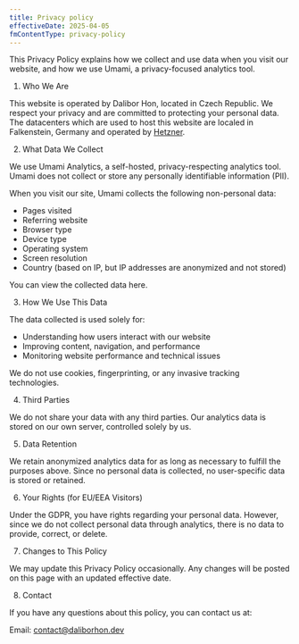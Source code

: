```yaml
---
title: Privacy policy
effectiveDate: 2025-04-05
fmContentType: privacy-policy
---
```


This Privacy Policy explains how we collect and use data when you visit our website, and how we use Umami, a privacy-focused analytics tool.

1. Who We Are

This website is operated by Dalibor Hon, located in Czech Republic. We respect your privacy and are committed to protecting your personal data.
The datacenters which are used to host this website are localed in Falkenstein, Germany and operated by [Hetzner](https://www.hetzner.com/unternehmen/rechenzentrum/).

2. What Data We Collect

We use Umami Analytics, a self-hosted, privacy-respecting analytics tool. Umami does not collect or store any personally identifiable information (PII).

When you visit our site, Umami collects the following non-personal data:

- Pages visited
- Referring website
- Browser type
- Device type
- Operating system
- Screen resolution
- Country (based on IP, but IP addresses are anonymized and not stored)

You can view the collected data <Link href={siteConfig.umamiShareUrl}>here</Link>.

3. How We Use This Data

The data collected is used solely for:

- Understanding how users interact with our website
- Improving content, navigation, and performance
- Monitoring website performance and technical issues

We do not use cookies, fingerprinting, or any invasive tracking technologies.

4. Third Parties

We do not share your data with any third parties. Our analytics data is stored on our own server, controlled solely by us.

5. Data Retention

We retain anonymized analytics data for as long as necessary to fulfill the purposes above. Since no personal data is collected, no user-specific data is stored or retained.

6. Your Rights (for EU/EEA Visitors)

Under the GDPR, you have rights regarding your personal data. However, since we do not collect personal data through analytics, there is no data to provide, correct, or delete.

7. Changes to This Policy

We may update this Privacy Policy occasionally. Any changes will be posted on this page with an updated effective date.

8. Contact

If you have any questions about this policy, you can contact us at:

Email: [contact@daliborhon.dev](contact@daliborhon.dev)
